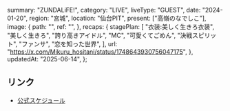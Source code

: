   summary: "ZUNDALiFE!",
  category: "LIVE",
  liveType: "GUEST",
  date: "2024-01-20",
  region: "宮城",
  location: "仙台PIT",
  present: ["高嶺のなでしこ"],
  image: {
    path: "",
    ref: "",
  },
  recaps: {
    stagePlan: [
      "衣装:美しく生きろ衣装",
      "美しく生きろ",
      "誇り高きアイドル",
      "MC",
      "可愛くてごめん",
      "決戦スピリット",
      "ファンサ",
      "恋を知った世界",
    ],
    url: "https://x.com/Mikuru_hositani/status/1748643930756047175",
  },
  updatedAt: "2025-06-14",
};

## リンク

- [公式スケジュール](https://takanenonadeshiko.jp/?p=1660)
